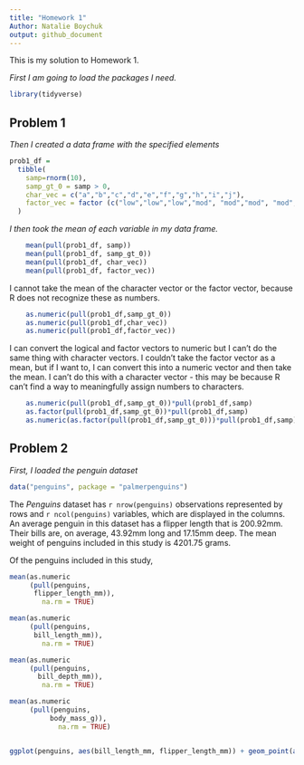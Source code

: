 ```yaml
---
title: "Homework 1"
Author: Natalie Boychuk
output: github_document
---
```


This is my solution to Homework 1. 

_First I am going to load the packages I need._

```r
library(tidyverse)
```

## Problem 1
_Then I created a data frame with the specified elements_

```r
prob1_df =
  tibble(
    samp=rnorm(10),
    samp_gt_0 = samp > 0,
    char_vec = c("a","b","c","d","e","f","g","h","i","j"),
    factor_vec = factor (c("low","low","low","mod", "mod","mod", "mod", "high","high","high"))
  )
```

_I then took the mean of each variable in my data frame._ 

```r
    mean(pull(prob1_df, samp))
    mean(pull(prob1_df, samp_gt_0))
    mean(pull(prob1_df, char_vec))
    mean(pull(prob1_df, factor_vec))
```

I cannot take the mean of the character vector or the factor vector, because R does not recognize these as numbers.

```r
    as.numeric(pull(prob1_df,samp_gt_0))
    as.numeric(pull(prob1_df,char_vec))
    as.numeric(pull(prob1_df,factor_vec))
```

I can convert the logical and factor vectors to numeric but I can't do the same thing with character vectors. I couldn't take the factor vector as a mean, but if I want to, I can convert this into a numeric vector and then take the mean. I can't do this with a character vector - this may be because R can't find a way to meaningfully assign numbers to characters. 

```r
    as.numeric(pull(prob1_df,samp_gt_0))*pull(prob1_df,samp)
    as.factor(pull(prob1_df,samp_gt_0))*pull(prob1_df,samp)
    as.numeric(as.factor(pull(prob1_df,samp_gt_0)))*pull(prob1_df,samp)
```

## Problem 2 
_First, I loaded the penguin dataset_
```r
data("penguins", package = "palmerpenguins")
```

The _Penguins_ dataset has `r nrow(penguins)` observations represented by rows and `r ncol(penguins)` variables, which are displayed in the columns. An average penguin in this dataset has a flipper length that is 200.92mm. Their bills are, on average, 43.92mm long and 17.15mm deep. The mean weight of penguins included in this study is 4201.75 grams.

Of the penguins included in this study, 

```r
mean(as.numeric
     (pull(penguins,
      flipper_length_mm)), 
        na.rm = TRUE)

mean(as.numeric
     (pull(penguins,
      bill_length_mm)),
        na.rm = TRUE)

mean(as.numeric
     (pull(penguins,
       bill_depth_mm)),
        na.rm = TRUE)

mean(as.numeric
     (pull(penguins,
          body_mass_g)),
            na.rm = TRUE)
```


```r

```


```r
ggplot(penguins, aes(bill_length_mm, flipper_length_mm)) + geom_point(aes(colour = species)) + ggtitle("Penguin Bill and Flipper Length in mm") + labs (y = "Flipper Length (mm)", x = "Bill Length (mm)")
```

